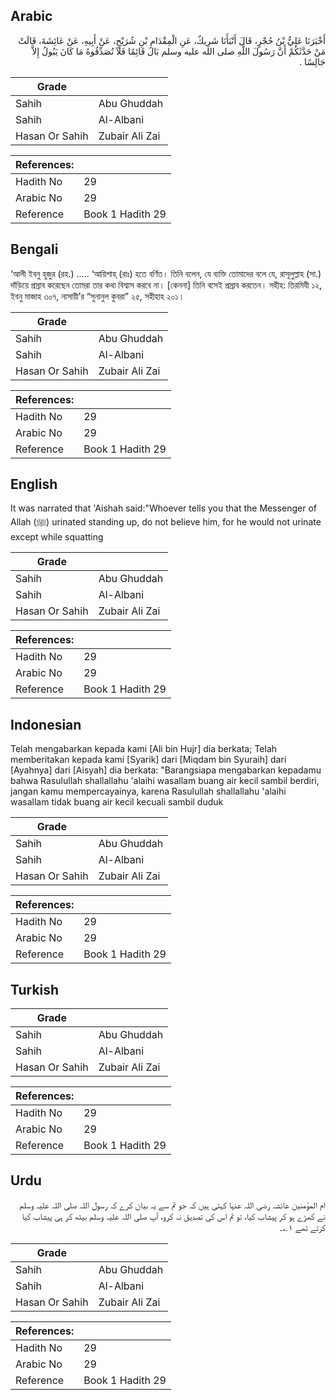 ## Arabic


<div dir="rtl" lang="ar" style={{fontSize:'larger',backgroundColor:'#f8f9fa',padding:20}}>
أَخْبَرَنَا عَلِيُّ بْنُ حُجْرٍ، قَالَ أَنْبَأَنَا شَرِيكٌ، عَنِ الْمِقْدَامِ بْنِ شُرَيْحٍ، عَنْ أَبِيهِ، عَنْ عَائِشَةَ، قَالَتْ مَنْ حَدَّثَكُمْ أَنَّ رَسُولَ اللَّهِ صلى الله عليه وسلم بَالَ قَائِمًا فَلاَ تُصَدِّقُوهُ مَا كَانَ يَبُولُ إِلاَّ جَالِسًا ‏.‏
</div>
<div style={{backgroundColor:'#f8f9fa',padding:20, marginBottom: 10}}><table> <thead> <tr> <th>Grade</th> <th></th> </tr> </thead> <tbody> <tr><td>Sahih</td><td>Abu Ghuddah</td></tr><tr><td>Sahih</td><td>Al-Albani</td></tr><tr><td>Hasan Or Sahih</td><td>Zubair Ali Zai</td></tr></tbody></table><table> <thead> <tr> <th>References:</th> <th></th> </tr> </thead> <tbody><tr><td>Hadith No</td><td>29</td></tr><tr><td>Arabic No</td><td>29</td></tr><tr><td>Reference</td><td>Book 1 Hadith 29</td></tr></tbody></table></div>

## Bengali


<div dir="ltr" lang="bn" style={{fontSize:'larger',backgroundColor:'#f8f9fa',padding:20}}>
‘আলী ইবনু হুজুর (রহ.) ..... ‘আয়িশাহ্ (রাঃ) হতে বর্ণিত। তিনি বলেন, যে ব্যক্তি তোমাদের বলে যে, রাসূলুল্লাহ (সা.) দাঁড়িয়ে প্রস্রাব করেছেন তোমরা তার কথা বিশ্বাস করবে না। [কেননা] তিনি বসেই প্রস্রাব করতেন। সহীহ: তিরমিযী ১২, ইবনু মাজাহ ৩০৭, নাসায়ী’র “সুনানুল কুবরা” ২৫, সহীহাহ ২০১।
</div>
<div style={{backgroundColor:'#f8f9fa',padding:20, marginBottom: 10}}><table> <thead> <tr> <th>Grade</th> <th></th> </tr> </thead> <tbody> <tr><td>Sahih</td><td>Abu Ghuddah</td></tr><tr><td>Sahih</td><td>Al-Albani</td></tr><tr><td>Hasan Or Sahih</td><td>Zubair Ali Zai</td></tr></tbody></table><table> <thead> <tr> <th>References:</th> <th></th> </tr> </thead> <tbody><tr><td>Hadith No</td><td>29</td></tr><tr><td>Arabic No</td><td>29</td></tr><tr><td>Reference</td><td>Book 1 Hadith 29</td></tr></tbody></table></div>

## English


<div dir="ltr" lang="en" style={{fontSize:'larger',backgroundColor:'#f8f9fa',padding:20}}>
It was narrated that 'Aishah said:"Whoever tells you that the Messenger of Allah (ﷺ) urinated standing up, do not believe him, for he would not urinate except while squatting
</div>
<div style={{backgroundColor:'#f8f9fa',padding:20, marginBottom: 10}}><table> <thead> <tr> <th>Grade</th> <th></th> </tr> </thead> <tbody> <tr><td>Sahih</td><td>Abu Ghuddah</td></tr><tr><td>Sahih</td><td>Al-Albani</td></tr><tr><td>Hasan Or Sahih</td><td>Zubair Ali Zai</td></tr></tbody></table><table> <thead> <tr> <th>References:</th> <th></th> </tr> </thead> <tbody><tr><td>Hadith No</td><td>29</td></tr><tr><td>Arabic No</td><td>29</td></tr><tr><td>Reference</td><td>Book 1 Hadith 29</td></tr></tbody></table></div>

## Indonesian


<div dir="ltr" lang="id" style={{fontSize:'larger',backgroundColor:'#f8f9fa',padding:20}}>
Telah mengabarkan kepada kami [Ali bin Hujr] dia berkata; Telah memberitakan kepada kami [Syarik] dari [Miqdam bin Syuraih] dari [Ayahnya] dari [Aisyah] dia berkata: "Barangsiapa mengabarkan kepadamu bahwa Rasulullah shallallahu 'alaihi wasallam buang air kecil sambil berdiri, jangan kamu mempercayainya, karena Rasulullah shallallahu 'alaihi wasallam tidak buang air kecil kecuali sambil duduk
</div>
<div style={{backgroundColor:'#f8f9fa',padding:20, marginBottom: 10}}><table> <thead> <tr> <th>Grade</th> <th></th> </tr> </thead> <tbody> <tr><td>Sahih</td><td>Abu Ghuddah</td></tr><tr><td>Sahih</td><td>Al-Albani</td></tr><tr><td>Hasan Or Sahih</td><td>Zubair Ali Zai</td></tr></tbody></table><table> <thead> <tr> <th>References:</th> <th></th> </tr> </thead> <tbody><tr><td>Hadith No</td><td>29</td></tr><tr><td>Arabic No</td><td>29</td></tr><tr><td>Reference</td><td>Book 1 Hadith 29</td></tr></tbody></table></div>

## Turkish


<div dir="ltr" lang="tr" style={{fontSize:'larger',backgroundColor:'#f8f9fa',padding:20}}>

</div>
<div style={{backgroundColor:'#f8f9fa',padding:20, marginBottom: 10}}><table> <thead> <tr> <th>Grade</th> <th></th> </tr> </thead> <tbody> <tr><td>Sahih</td><td>Abu Ghuddah</td></tr><tr><td>Sahih</td><td>Al-Albani</td></tr><tr><td>Hasan Or Sahih</td><td>Zubair Ali Zai</td></tr></tbody></table><table> <thead> <tr> <th>References:</th> <th></th> </tr> </thead> <tbody><tr><td>Hadith No</td><td>29</td></tr><tr><td>Arabic No</td><td>29</td></tr><tr><td>Reference</td><td>Book 1 Hadith 29</td></tr></tbody></table></div>

## Urdu


<div dir="rtl" lang="ur" style={{fontSize:'larger',backgroundColor:'#f8f9fa',padding:20}}>
ام المؤمنین عائشہ رضی اللہ عنہا کہتی ہیں کہ جو تم سے یہ بیان کرے کہ رسول اللہ صلی اللہ علیہ وسلم نے کھڑے ہو کر پیشاب کیا، تو تم اس کی تصدیق نہ کرو، آپ صلی اللہ علیہ وسلم بیٹھ کر ہی پیشاب کیا کرتے تھے ۱؎۔
</div>
<div style={{backgroundColor:'#f8f9fa',padding:20, marginBottom: 10}}><table> <thead> <tr> <th>Grade</th> <th></th> </tr> </thead> <tbody> <tr><td>Sahih</td><td>Abu Ghuddah</td></tr><tr><td>Sahih</td><td>Al-Albani</td></tr><tr><td>Hasan Or Sahih</td><td>Zubair Ali Zai</td></tr></tbody></table><table> <thead> <tr> <th>References:</th> <th></th> </tr> </thead> <tbody><tr><td>Hadith No</td><td>29</td></tr><tr><td>Arabic No</td><td>29</td></tr><tr><td>Reference</td><td>Book 1 Hadith 29</td></tr></tbody></table></div>